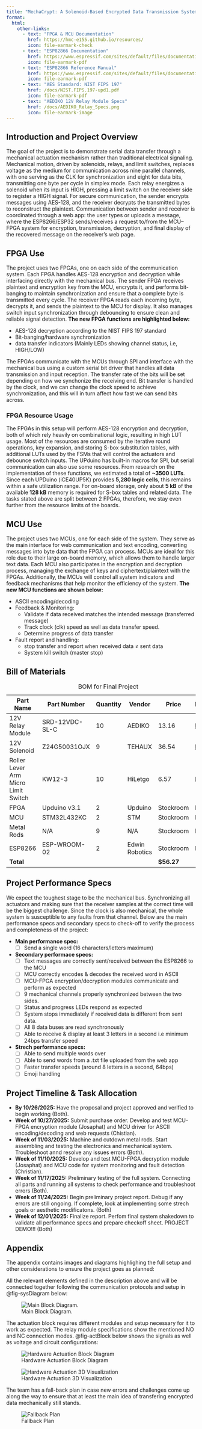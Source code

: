 ```yaml
---
title: "MechaCrypt: A Solenoid-Based Encrypted Data Transmission System"
format:
  html:
    other-links: 
      - text: "FPGA & MCU Documentation"
        href: https://hmc-e155.github.io/resources/
        icon: file-earmark-check  
      - text: "ESP82866 Documentation"
        href: https://www.espressif.com/sites/default/files/documentation/0a-esp8266ex_datasheet_en.pdf
        icon: file-earmark-pdf  
      - text: "ESP82866 Reference Manual"
        href: https://www.espressif.com/sites/default/files/documentation/esp8266-technical_reference_en.pdf
        icon: file-earmark-pdf  
      - text: "AES Standard: NIST FIPS 197"
        href: /docs/NIST.FIPS.197-upd1.pdf
        icon: file-earmark-pdf  
      - text: "AEDIKO 12V Relay Module Specs"
        href: /docs/AEDIKO_Relay_Specs.png
        icon: file-earmark-image  
---
```

## Introduction and Project Overview

The goal of the project is to demonstrate serial data transfer through a mechanical actuation mechanism rather than traditional electrical signaling. Mechanical motion, driven by solenoids, relays, and limit switches, replaces voltage as the medium for communication across nine parallel channels, with one serving as the CLK for synchronization and eight for data bits, transmitting one byte per cycle in simplex mode. Each relay energizes a solenoid when its input is HIGH, pressing a limit switch on the receiver side to register a HIGH signal. For secure communication, the sender encrypts messages using AES-128, and the receiver decrypts the transmitted bytes to reconstruct the plaintext. Communication between sender and receiver is coordinated through a web app: the user types or uploads a message, where the ESP8266/ESP32 sends/receives a request to/from the MCU–FPGA system for encryption, transmission, decryption, and final display of the recovered message on the receiver’s web page.

## FPGA Use

The project uses two FPGAs, one on each side of the communication system. Each FPGA handles AES-128 encryption and decryption while interfacing directly with the mechanical bus. The sender FPGA receives plaintext and encryption key from the MCU, encrypts it, and performs bit-banging to maintain synchronization and ensure that a complete byte is transmitted every cycle. The receiver FPGA reads each incoming byte, decrypts it, and sends the plaintext to the MCU for display. It also manages switch input synchronization through debouncing to ensure clean and reliable signal detection. **The new FPGA functions are highlighted below:**

- AES-128 decryption according to the NIST FIPS 197 standard
- Bit-banging/hardware synchronization
- data transfer indicators (Mainly LEDs showing channel status, i.e, HIGH/LOW)

The FPGAs communicate with the MCUs through SPI and interface with the mechanical bus using a custom serial bit driver that handles all data transmission and input reception. The transfer rate of the bits will be set depending on how we synchonize the receiving end. Bit transfer is handled by the clock, and we can change the clock speed to achieve synchronization, and this will in turn affect how fast we can send bits across.

### FPGA Resource Usage

The FPGAs in this setup will perform AES-128 encryption and decryption, both of which rely heavily on combinational logic, resulting in high LUT usage. Most of the resources are consumed by the iterative round operations, key expansion, and storing S-box substitution tables, with additional LUTs used by the FSMs that will control the actuators and debounce switch inputs. The UPduino has built-in macros for SPI, but serial communication can also use some resources.  From research on the implementation of these functions, we estimated a total of **~3500 LUTs**. Since each UPDuino (iCE40UP5K) provides **5,280 logic cells**, this remains within a safe utilization range. For on-board storage, only about **5 kB** of the available **128 kB** memory is required for S-box tables and related data. The tasks stated above are split between 2 FPGAs, therefore, we stay even further from the resource limits of the boards.

## MCU Use

The project uses two MCUs, one for each side of the system. They serve as the main interface for web communication and text encoding, converting messages into byte data that the FPGA can process. MCUs are ideal for this role due to their large on-board memory, which allows them to handle larger text data. Each MCU also participates in the encryption and decryption process, managing the exchange of keys and ciphertext/plaintext with the FPGAs. Additionally, the MCUs will control all system indicators and feedback mechanisms that help monitor the efficiency of the system. **The new MCU functions are shown below:**

- ASCII encoding/decoding
- Feedback & Monitoring:
    - Validate if data received matches the intended message (transferred message)
    - Track clock (clk) speed as well as data transfer speed.
    - Determine progress of data transfer
- Fault report and handling:
    - stop transfer and report when received data ≠ sent data
    - System kill switch (master stop)

## Bill of Materials

| Part Name                           | Part Number         | Quantity  | Vendor         | Price     | Link                                                                                            |
|-------------------------------------|---------------------|-----------|----------------|-----------|-------------------------------------------------------------------------------------------------|
| 12V Relay Module                    | SRD-12VDC-SL-C      | 10        | AEDIKO         | 13.16     | [Link](https://www.amazon.com/dp/B0972R8QZS/ref=twister_B0B8HF14T2?_encoding=UTF8&th=1)         |
| 12V Solenoid                        | Z24G50031OJX        | 9         | TEHAUX         | 36.54     | [Link](https://www.amazon.com/dp/B0BRYJS7HD?psc=1&ref_=cm_sw_r_cp_ud_ct_1PBFRK1N28CPX9EH90QX_1) |
| Roller Lever Arm Micro Limit Switch | KW12-3              | 10        | HiLetgo        | 6.57      | [Link](https://www.amazon.com/dp/B07X142VGC?psc=1&ref_=cm_sw_r_cp_ud_ct_1PBFRK1N28CPX9EH90QX_2) |
| FPGA                                | Upduino v3.1        | 2         | Upduino        | Stockroom | N/A                                                                                             |
| MCU                                 | STM32L432KC         | 2         | STM            | Stockroom | N/A                                                                                             |
| Metal Rods                          | N/A                 | 9         | N/A            | Stockroom | N/A                                                                                             |
| ESP8266                             | ESP-WROOM-02        | 2         | Edwin Robotics | Stockroom | N/A                                                                                             |
| **Total**                           |                     |           |                | **$56.27**|                                                                                                 |

: BOM for Final Project

## Project Performance Specs

We expect the toughest stage to be the mechanical bus. Synchronizing all actuators and making sure that the receiver samples at the correct time will be the biggest challenge. Since the clock is also mechanical, the whole system is susceptible to any faults from that channel. Below are the main performance specs and secondary specs to check-off to verify the process and completeness of the project:

- **Main performance spec:** 
    - [ ] Send a single word (16 characters/letters maximum)
- **Secondary performace specs:**
    - [ ] Text messages are correctly sent/received between the ESP8266 to the MCU
    - [ ] MCU correctly encodes & decodes the received word in ASCII 
    - [ ] MCU-FPGA encryption/decryption modules communicate and perform as expected
    - [ ] 9 mechanical channels properly synchronized between the two sides.
    - [ ] Status and progress LEDs respond as expected
    - [ ] System stops immediately if received data is different from sent data.
    - [ ] All 8 data buses are read synchronously
    - [ ] Able to receive & display at least 3 letters in a second i.e minimum 24bps transfer speed  
- **Strech performance specs:**
    - [ ] Able to send multiple words over
    - [ ] Able to send words from a .txt file uploaded from the web app
    - [ ] Faster transfer speeds (around 8 letters in a second, 64bps)
    - [ ] Emoji handling

## Project Timeline & Task Allocation

- **By 10/26/2025:** Have the proposal and project approved and verified to begin working (Both).
- **Week of 10/27/2025:** Submit purchase order. Develop and test MCU-FPGA encryption module (Josaphat) and MCU driver for ASCII encoding/decoding and web requests (Chistian).
- **Week of 11/03/2025:** Machine and cutdown metal rods. Start assembling and testing the electronics and mechanical system. Troubleshoot annd resolve any issues errors (Both).
- **Week of 11/10/2025:** Develop and test MCU-FPGA decryption module (Josaphat) and MCU code for system monitoring and fault detection (Christian).
- **Week of 11/17/2025:** Preliminary testing of the full system. Connecting all parts and running all systems to check performance and troubleshoot errors (Both).
- **Week of 11/24/2025:** Begin preliminary project report. Debug if any errors are still ongoing. If complete, look at implementing some strech goals or aesthetic modificatons. (Both)
- **Week of 12/01/2025:** Finalize report. Perfom final system shakedown to validate all performance specs and prepare checkoff sheet. PROJECT DEMO!!! (Both)

## Appendix

The appendix contains images and diagrams highlighing the full setup and other considerations to ensure the project goes as planned:

All the relevant elements defined in the description above and will be connected together following the communication protocols and setup in @fig-sysDiagram below:

![Main Block Diagram.](docs/topBlockDiagram.png){#fig-sysDiagram .lightbox}

The actuation block requires different modules and setup necessary for it to work as expected. The relay module specifications show the mentioned NO and NC connection modes. @fig-actBlock below shows the signals as well as voltage and circuit configurations:

![Hardware Actuation Block Diagram](docs/actuationBlock.png){#fig-actBlock .lightbox}

![Hardware Actuation 3D Visualization](docs/actuationCircuit.png){#fig-actDiagram}

The team has a fall-back plan in case new errors and challenges come up along the way to ensure that at least the main idea of transfering encrypted data mechanically still stands.

![Fallback Plan](docs/contingency.png){#fig-fallback}






